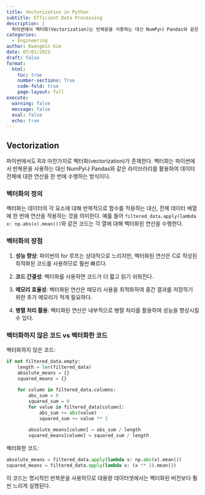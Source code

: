 ```yaml
---
title: Vectorization in Python
subtitle: Efficient Data Processing
description: | 
  파이썬에서 벡터화(Vectorization)는 반복문을 사용하는 대신 NumPy나 Pandas와 같은 라이브러리를 활용하여 데이터 전체에 대한 연산을 한 번에 수행하는 방식이다. 벡터화된 연산은 C로 작성된 최적화된 코드를 사용하므로 일반 Python 반복문보다 훨씬 빠르며, 코드가 더 간결해지고 메모리 사용이 효율적이며 내부적으로 병렬 처리를 활용할 수 있다는 장점이 있다.
categories:
  - Engineering
author: Kwangmin Kim
date: 07/01/2023
draft: false
format: 
  html:
    toc: true
    number-sections: True
    code-fold: true
    page-layout: full
execute: 
  warning: false
  message: false
  eval: false
  echo: true
---
```


## Vectorization

파이썬에서도 R과 마찬가지로 벡터화(vectorization)가 존재한다. 벡터화는 파이썬에서 반복문을 사용하는 대신 NumPy나 Pandas와 같은 라이브러리를 활용하여 데이터 전체에 대한 연산을 한 번에 수행하는 방식이다.

### 벡터화의 정의

벡터화는 데이터의 각 요소에 대해 반복적으로 함수를 적용하는 대신, 전체 데이터 배열에 한 번에 연산을 적용하는 것을 의미한다. 예를 들어 `filtered_data.apply(lambda x: np.abs(x).mean())`와 같은 코드는 각 열에 대해 벡터화된 연산을 수행한다.

### 벡터화의 장점

1. **성능 향상**: 파이썬의 for 루프는 상대적으로 느리지만, 벡터화된 연산은 C로 작성된 최적화된 코드를 사용하므로 훨씬 빠르다.

2. **코드 간결성**: 벡터화를 사용하면 코드가 더 짧고 읽기 쉬워진다.

3. **메모리 효율성**: 벡터화된 연산은 메모리 사용을 최적화하여 중간 결과를 저장하기 위한 추가 메모리가 적게 필요하다.

4. **병렬 처리 활용**: 벡터화된 연산은 내부적으로 병렬 처리를 활용하여 성능을 향상시킬 수 있다.

### 벡터화하지 않은 코드 vs 벡터화한 코드

벡터화하지 않은 코드:

```python
if not filtered_data.empty:
    length = len(filtered_data)
    absolute_means = {}
    squared_means = {}
    
    for column in filtered_data.columns:
        abs_sum = 0
        squared_sum = 0
        for value in filtered_data[column]:
            abs_sum += abs(value)
            squared_sum += value ** 2
        
        absolute_means[column] = abs_sum / length
        squared_means[column] = squared_sum / length
```

벡터화한 코드:

```python
absolute_means = filtered_data.apply(lambda x: np.abs(x).mean())
squared_means = filtered_data.apply(lambda x: (x ** 2).mean())
```

이 코드는 명시적인 반복문을 사용하므로 대용량 데이터셋에서는 벡터화된 버전보다 훨씬 느리게 실행된다.
